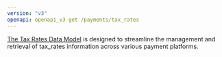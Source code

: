 ```yaml
---
version: "v3"
openapi: openapi_v3 get /payments/tax_rates
---
```


[The Tax Rates Data Model](https://docs.rootfi.dev/api-reference/payments/overview) is designed to streamline the management and retrieval of tax_rates information across various payment platforms.

